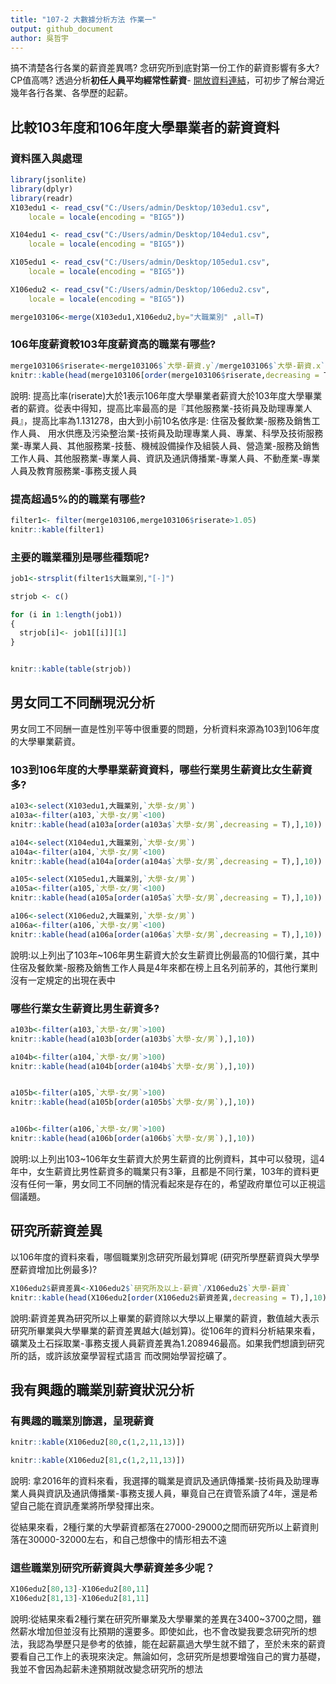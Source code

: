 ```yaml
---
title: "107-2 大數據分析方法 作業一"
output: github_document
author: 吳哲宇
---
```


搞不清楚各行各業的薪資差異嗎? 念研究所到底對第一份工作的薪資影響有多大? CP值高嗎? 透過分析**初任人員平均經常性薪資**- [開放資料連結](https://data.gov.tw/dataset/6647)，可初步了解台灣近幾年各行各業、各學歷的起薪。

## 比較103年度和106年度大學畢業者的薪資資料

### 資料匯入與處理
```r
library(jsonlite)
library(dplyr)
library(readr)
X103edu1 <- read_csv("C:/Users/admin/Desktop/103edu1.csv", 
    locale = locale(encoding = "BIG5"))

X104edu1 <- read_csv("C:/Users/admin/Desktop/104edu1.csv", 
    locale = locale(encoding = "BIG5"))

X105edu1 <- read_csv("C:/Users/admin/Desktop/105edu1.csv", 
    locale = locale(encoding = "BIG5"))

X106edu2 <- read_csv("C:/Users/admin/Desktop/106edu2.csv", 
    locale = locale(encoding = "BIG5"))

merge103106<-merge(X103edu1,X106edu2,by="大職業別" ,all=T)


```

### 106年度薪資較103年度薪資高的職業有哪些? 
```r
merge103106$riserate<-merge103106$`大學-薪資.y`/merge103106$`大學-薪資.x`
knitr::kable(head(merge103106[order(merge103106$riserate,decreasing = T),],10))
```

說明: 提高比率(riserate)大於1表示106年度大學畢業者薪資大於103年度大學畢業者的薪資。從表中得知，提高比率最高的是『其他服務業-技術員及助理專業人員』，提高比率為1.131278，由大到小前10名依序是: 住宿及餐飲業-服務及銷售工作人員、	用水供應及污染整治業-技術員及助理專業人員、專業、科學及技術服務業-專業人員、其他服務業-技藝、機械設備操作及組裝人員、營造業-服務及銷售工作人員、其他服務業-專業人員、資訊及通訊傳播業-專業人員、不動產業-專業人員及教育服務業-事務支援人員


### 提高超過5%的的職業有哪些? 
```r
filter1<- filter(merge103106,merge103106$riserate>1.05)
knitr::kable(filter1)

```

### 主要的職業種別是哪些種類呢?
```r
job1<-strsplit(filter1$大職業別,"[-]")

strjob <- c()

for (i in 1:length(job1))
{
  strjob[i]<- job1[[i]][1]
}


knitr::kable(table(strjob))

```

## 男女同工不同酬現況分析

男女同工不同酬一直是性別平等中很重要的問題，分析資料來源為103到106年度的大學畢業薪資。

### 103到106年度的大學畢業薪資資料，哪些行業男生薪資比女生薪資多?
```r
a103<-select(X103edu1,大職業別,`大學-女/男`)
a103a<-filter(a103,`大學-女/男`<100)
knitr::kable(head(a103a[order(a103a$`大學-女/男`,decreasing = T),],10))

a104<-select(X104edu1,大職業別,`大學-女/男`)
a104a<-filter(a104,`大學-女/男`<100)
knitr::kable(head(a104a[order(a104a$`大學-女/男`,decreasing = T),],10))

a105<-select(X105edu1,大職業別,`大學-女/男`)
a105a<-filter(a105,`大學-女/男`<100)
knitr::kable(head(a105a[order(a105a$`大學-女/男`,decreasing = T),],10))

a106<-select(X106edu2,大職業別,`大學-女/男`)
a106a<-filter(a106,`大學-女/男`<100)
knitr::kable(head(a106a[order(a106a$`大學-女/男`,decreasing = T),],10))


```


說明:以上列出了103年~106年男生薪資大於女生薪資比例最高的10個行業，其中住宿及餐飲業-服務及銷售工作人員是4年來都在榜上且名列前茅的，其他行業則沒有一定規定的出現在表中




### 哪些行業女生薪資比男生薪資多? 
```r

a103b<-filter(a103,`大學-女/男`>100)
knitr::kable(head(a103b[order(a103b$`大學-女/男`),],10))

a104b<-filter(a104,`大學-女/男`>100)
knitr::kable(head(a104b[order(a104b$`大學-女/男`),],10))


a105b<-filter(a105,`大學-女/男`>100)
knitr::kable(head(a105b[order(a105b$`大學-女/男`),],10))


a106b<-filter(a106,`大學-女/男`>100)
knitr::kable(head(a106b[order(a106b$`大學-女/男`),],10))


```

說明:以上列出103~106年女生薪資大於男生薪資的比例資料，其中可以發現，這4年中，女生薪資比男性薪資多的職業只有3筆，且都是不同行業，103年的資料更沒有任何一筆，男女同工不同酬的情況看起來是存在的，希望政府單位可以正視這個議題。


## 研究所薪資差異

以106年度的資料來看，哪個職業別念研究所最划算呢 (研究所學歷薪資與大學學歷薪資增加比例最多)?
 
```r
X106edu2$薪資差異<-X106edu2$`研究所及以上-薪資`/X106edu2$`大學-薪資`
knitr::kable(head(X106edu2[order(X106edu2$薪資差異,decreasing = T),],10))
```

說明:薪資差異為研究所以上畢業的薪資除以大學以上畢業的薪資，數值越大表示研究所畢業與大學畢業的薪資差異越大(越划算)。從106年的資料分析結果來看，礦業及土石採取業-事務支援人員薪資差異為1.208946最高。如果我們想讀到研究所的話，或許該放棄學習程式語言 而改開始學習挖礦了。

## 我有興趣的職業別薪資狀況分析

### 有興趣的職業別篩選，呈現薪資
```r
knitr::kable(X106edu2[80,c(1,2,11,13)])

knitr::kable(X106edu2[81,c(1,2,11,13)])

```

說明: 拿2016年的資料來看，我選擇的職業是資訊及通訊傳播業-技術員及助理專業人員與資訊及通訊傳播業-事務支援人員，畢竟自己在資管系讀了4年，還是希望自己能在資訊產業將所學發揮出來。

從結果來看，2種行業的大學薪資都落在27000-29000之間而研究所以上薪資則落在30000-32000左右，和自己想像中的情形相去不遠

### 這些職業別研究所薪資與大學薪資差多少呢？
```r

X106edu2[80,13]-X106edu2[80,11]
X106edu2[81,13]-X106edu2[81,11]


```



說明:從結果來看2種行業在研究所畢業及大學畢業的差異在3400~3700之間，雖然薪水增加但並沒有比預期的還要多。即使如此，也不會改變我要念研究所的想法，我認為學歷只是參考的依據，能在起薪贏過大學生就不錯了，至於未來的薪資要看自己工作上的表現來決定。無論如何，念研究所是想要增強自己的實力基礎，我並不會因為起薪未達預期就改變念研究所的想法
